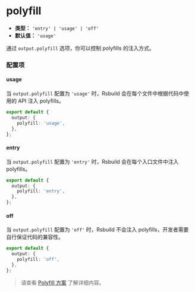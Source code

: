 # polyfill

- **类型：** `'entry' | 'usage' | 'off'`
- **默认值：** `'usage'`

通过 `output.polyfill` 选项，你可以控制 polyfills 的注入方式。

### 配置项

#### usage

当 `output.polyfill` 配置为 `'usage'` 时，Rsbuild 会在每个文件中根据代码中使用的 API 注入 polyfills。

```ts
export default {
  output: {
    polyfill: 'usage',
  },
};
```

#### entry

当 `output.polyfill` 配置为 `'entry'` 时，Rsbuild 会在每个入口文件中注入 polyfills。

```ts
export default {
  output: {
    polyfill: 'entry',
  },
};
```

#### off

当 `output.polyfill` 配置为 `'off'` 时，Rsbuild 不会注入 polyfills，开发者需要自行保证代码的兼容性。

```ts
export default {
  output: {
    polyfill: 'off',
  },
};
```

> 请查看 [Polyfill 方案](/guide/advanced/browser-compatibility#polyfill-mode) 了解详细内容。
